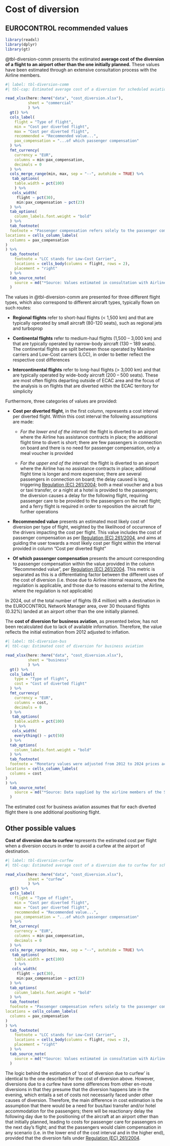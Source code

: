 # Cost of diversion {#sec-cost-of-diversions}

## EUROCONTROL recommended values

```r
library(readxl)
library(dplyr)
library(gt)
```

@tbl-diversion-comm presents the estimated **average cost of the diversion of a flight to an airport other than the one initially planned.** 
These values have been estimated through an extensive consultation process with the Airline members.

```r
#| label: tbl-diversion-comm
#| tbl-cap: Estimated average cost of a diversion for scheduled aviation

read_xlsx(here::here("data", "cost_diversion.xlsx"),
          sheet = "commercial"
          ) %>% 
  gt() %>% 
  cols_label(
    flight = "Type of flight",
    min = "Cost per diverted flight",
    max = "Cost per diverted flight",
    recommended = "Recommended value...",
    pax_compensation = "...of which passenger compensation"
  ) %>%
  fmt_currency(
    currency = "EUR",
    columns = min:pax_compensation,
    decimals = 0
  ) %>% 
  cols_merge_range(min, max, sep = "--", autohide = TRUE) %>% 
   tab_options(
    table.width = pct(100)
    ) %>% 
   cols_width(
     flight ~ pct(30),
     min:pax_compensation ~ pct(23)
  ) %>% 
  tab_options(
    column_labels.font.weight = "bold"
  ) %>% 
  tab_footnote(
  footnote = "Passenger compensation refers solely to the passenger compensation claimed under Regulation (EC) 261/2004",
locations = cells_column_labels(
  columns = pax_compensation
)
) %>% 
  tab_footnote(
    footnote = "LCC stands for Low-Cost Carrier",
    locations = cells_body(columns = flight, rows = 2),
    placement = "right"
  ) %>% 
  tab_source_note(
    source = md("*Source: Values estimated in consultation with Airlines*")
  )
```

The values in @tbl-diversion-comm are presented for three different flight types,
which also correspond to different aircraft types, typically flown on such routes:

* **Regional flights** refer to short-haul flights (< 1,500 km) and that are 
typically operated by small aircraft (80-120 seats), such as regional jets and turboprop

* **Continental flights** refer to medium-haul flights (1,500 – 3,000 km) and that
are typically operated by narrow-body aircraft (130 – 189 seats). The continental
flights are split between those operated by Mainline carriers and Low-Cost carriers 
(LCC), in order to better reflect the respective cost differences

* **Intercontinental flights** refer to long-haul flights (> 3,000 km) and that 
are typically operated by wide-body aircraft (200 – 500 seats). These are most 
often flights departing outside of ECAC area and the focus of the analysis is on
flights that are diverted within the ECAC territory for simplicity

Furthermore, three categories of values are provided:

* **Cost per diverted flight**, in the first column, represents a cost interval per
diverted flight. Within this cost interval the following assumptions are made:

  + *For the lower end of the interval:* the flight is diverted to an airport 
  where the Airline has assistance contracts in place; the additional flight 
  time to divert is short; there are few passengers in connection on board and 
  there is no need for passenger compensation, only a meal voucher is provided
  
  + *For the upper end of the interval:* the flight is diverted to an airport
  where the Airline has no assistance contracts in place; additional flight time
  is longer and more expensive; there are several passengers in connection on board;
  the delay caused is long, triggering [Regulation (EC) 261/2004](https://eur-lex.europa.eu/eli/reg/2004/261/oj/eng);
  both a meal voucher   and a bus or taxi transfer, or a night at a hotel is
  provided to the passengers;  the diversion causes a delay for the following 
  flight, requiring passenger care to be provided to the passengers on the next 
  flight; and a ferry flight is required in order to reposition the aircraft for further operations
  
* **Recommended value** presents an estimated most likely cost of diversion per
type of flight, weighted by the likelihood of occurrence of the drivers impacting
the cost per flight. This value includes the cost of passenger compensation as per
[Regulation (EC) 261/2004](https://eur-lex.europa.eu/eli/reg/2004/261/oj/eng),
and aims at guiding the user towards a most likely cost per flight within the 
interval provided in column “Cost per diverted flight”

* **Of which passenger compensation** presents the amount corresponding to
passenger compensation within the value provided in the column “Recommended value”,
per [Regulation (EC) 261/2004](https://eur-lex.europa.eu/eli/reg/2004/261/oj/eng). 
This metric is separated as this is a differentiating factor between the different
uses of the cost of diversion (i.e. those due to Airline internal reasons, where 
the regulation is applicable, and those due to reasons external to the Airline,
where the regulation is not applicable)

In 2024, out of the total number of flights (9.4 million) with a destination in
the EUROCONTROL Network Manager area, over 30 thousand flights (0.32%) landed at
an airport other than the one initially planned.

The **cost of diversion for business aviation**, as presented below, has not been
recalculated due to lack of available information. Therefore, the value reflects
the initial estimation from 2012 adjusted to inflation.

```r
#| label: tbl-diversion-bus
#| tbl-cap: Estimated cost of diversion for business aviation

read_xlsx(here::here("data", "cost_diversion.xlsx"),
          sheet = "business"
          ) %>% 
  gt() %>% 
  cols_label(
    type = "Type of flight",
    cost = "Cost of diverted flight"
  ) %>% 
  fmt_currency(
    currency = "EUR",
    columns = cost,
    decimals = 0
  ) %>% 
   tab_options(
    table.width = pct(100)
    ) %>% 
   cols_width(
    everything() ~ pct(50)
  ) %>% 
  tab_options(
    column_labels.font.weight = "bold"
  ) %>% 
  tab_footnote(
  footnote = "Monetary values were adjusted from 2012 to 2024 prices according to inflation",
locations = cells_column_labels(
  columns = cost
)
) %>% 
  tab_source_note(
    source = md("*Source: Data supplied by the airline members of the SESAR CBA team (2015)*")
  )
```

:::{.callout-note}
The estimated cost for business aviation assumes that for each diverted flight 
there is one additional positioning flight.
:::

## Other possible values

**Cost of diversion due to curfew** represents the estimated cost per flight when
a diversion occurs in order to avoid a curfew at the airport of destination.

```r
#| label: tbl-diversion-curfew
#| tbl-cap: Estimated average cost of a diversion due to curfew for scheduled aviation

read_xlsx(here::here("data", "cost_diversion.xlsx"),
          sheet = "curfew"
          ) %>% 
  gt() %>% 
  cols_label(
    flight = "Type of flight",
    min = "Cost per diverted flight",
    max = "Cost per diverted flight",
    recommended = "Recommended value...",
    pax_compensation = "...of which passenger compensation"
  ) %>% 
  fmt_currency(
    currency = "EUR",
    columns = min:pax_compensation,
    decimals = 0
  ) %>% 
  cols_merge_range(min, max, sep = "--", autohide = TRUE) %>% 
   tab_options(
    table.width = pct(100)
    ) %>% 
   cols_width(
     flight ~ pct(30),
     min:pax_compensation ~ pct(23)
  ) %>% 
  tab_options(
    column_labels.font.weight = "bold"
  ) %>% 
  tab_footnote(
  footnote = "Passenger compensation refers solely to the passenger compensation claimed under Regulation (EC) 261/2004",
locations = cells_column_labels(
  columns = pax_compensation
)
) %>% 
  tab_footnote(
    footnote = "LCC stands for Low-Cost Carrier",
    locations = cells_body(columns = flight, rows = 2),
    placement = "right"
  ) %>% 
  tab_source_note(
    source = md("*Source: Values estimated in consultation with Airlines*")
  )
```

The logic behind the estimation of ‘cost of diversion due to curfew’ is identical 
to the one described for the cost of diversion above. However, diversions
due to a curfew have some differences from other en-route diversions in that 
they presume that the diversion happens late in the evening, which entails a set
of costs not necessarily faced under other causes of diversion. Therefore, the
main difference in cost estimation is the assumption that there would be a need 
for bus/taxi transfer and/or hotel accommodation for the passengers; there will 
be reactionary delay the following day due to the positioning of the aircraft at
an airport other than that initially planned, leading to costs for passenger care
for passengers on the next day’s flight; and that the passengers would claim 
compensation in any scenario (i.e. in the lower end of the cost interval and in 
the higher end), provided that the diversion falls under [Regulation (EC) 261/2004](https://eur-lex.europa.eu/eli/reg/2004/261/oj/eng).